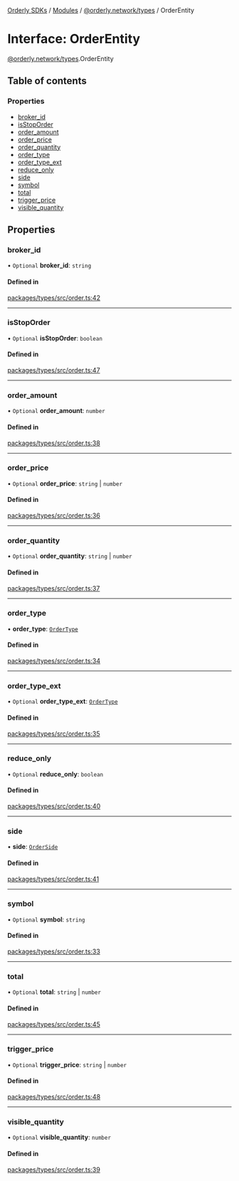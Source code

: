 [Orderly SDKs](./../README) / [Modules](./../modules) / [@orderly.network/types](./../modules/orderly_network_types) / OrderEntity

# Interface: OrderEntity

[@orderly.network/types](./../modules/orderly_network_types).OrderEntity

## Table of contents

### Properties

- [broker\_id](./orderly_network_types.OrderEntity#broker_id)
- [isStopOrder](./orderly_network_types.OrderEntity#isstoporder)
- [order\_amount](./orderly_network_types.OrderEntity#order_amount)
- [order\_price](./orderly_network_types.OrderEntity#order_price)
- [order\_quantity](./orderly_network_types.OrderEntity#order_quantity)
- [order\_type](./orderly_network_types.OrderEntity#order_type)
- [order\_type\_ext](./orderly_network_types.OrderEntity#order_type_ext)
- [reduce\_only](./orderly_network_types.OrderEntity#reduce_only)
- [side](./orderly_network_types.OrderEntity#side)
- [symbol](./orderly_network_types.OrderEntity#symbol)
- [total](./orderly_network_types.OrderEntity#total)
- [trigger\_price](./orderly_network_types.OrderEntity#trigger_price)
- [visible\_quantity](./orderly_network_types.OrderEntity#visible_quantity)

## Properties

### broker\_id

• `Optional` **broker\_id**: `string`

#### Defined in

[packages/types/src/order.ts:42](https://github.com/OrderlyNetwork/js-sdk/blob/6414be9e/packages/types/src/order.ts#L42)

___

### isStopOrder

• `Optional` **isStopOrder**: `boolean`

#### Defined in

[packages/types/src/order.ts:47](https://github.com/OrderlyNetwork/js-sdk/blob/6414be9e/packages/types/src/order.ts#L47)

___

### order\_amount

• `Optional` **order\_amount**: `number`

#### Defined in

[packages/types/src/order.ts:38](https://github.com/OrderlyNetwork/js-sdk/blob/6414be9e/packages/types/src/order.ts#L38)

___

### order\_price

• `Optional` **order\_price**: `string` \| `number`

#### Defined in

[packages/types/src/order.ts:36](https://github.com/OrderlyNetwork/js-sdk/blob/6414be9e/packages/types/src/order.ts#L36)

___

### order\_quantity

• `Optional` **order\_quantity**: `string` \| `number`

#### Defined in

[packages/types/src/order.ts:37](https://github.com/OrderlyNetwork/js-sdk/blob/6414be9e/packages/types/src/order.ts#L37)

___

### order\_type

• **order\_type**: [`OrderType`](./../enums/orderly_network_types.OrderType)

#### Defined in

[packages/types/src/order.ts:34](https://github.com/OrderlyNetwork/js-sdk/blob/6414be9e/packages/types/src/order.ts#L34)

___

### order\_type\_ext

• `Optional` **order\_type\_ext**: [`OrderType`](./../enums/orderly_network_types.OrderType)

#### Defined in

[packages/types/src/order.ts:35](https://github.com/OrderlyNetwork/js-sdk/blob/6414be9e/packages/types/src/order.ts#L35)

___

### reduce\_only

• `Optional` **reduce\_only**: `boolean`

#### Defined in

[packages/types/src/order.ts:40](https://github.com/OrderlyNetwork/js-sdk/blob/6414be9e/packages/types/src/order.ts#L40)

___

### side

• **side**: [`OrderSide`](./../enums/orderly_network_types.OrderSide)

#### Defined in

[packages/types/src/order.ts:41](https://github.com/OrderlyNetwork/js-sdk/blob/6414be9e/packages/types/src/order.ts#L41)

___

### symbol

• `Optional` **symbol**: `string`

#### Defined in

[packages/types/src/order.ts:33](https://github.com/OrderlyNetwork/js-sdk/blob/6414be9e/packages/types/src/order.ts#L33)

___

### total

• `Optional` **total**: `string` \| `number`

#### Defined in

[packages/types/src/order.ts:45](https://github.com/OrderlyNetwork/js-sdk/blob/6414be9e/packages/types/src/order.ts#L45)

___

### trigger\_price

• `Optional` **trigger\_price**: `string` \| `number`

#### Defined in

[packages/types/src/order.ts:48](https://github.com/OrderlyNetwork/js-sdk/blob/6414be9e/packages/types/src/order.ts#L48)

___

### visible\_quantity

• `Optional` **visible\_quantity**: `number`

#### Defined in

[packages/types/src/order.ts:39](https://github.com/OrderlyNetwork/js-sdk/blob/6414be9e/packages/types/src/order.ts#L39)
